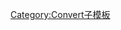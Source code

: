 {{convert/{{{d}}}|{{{1}}}|{{{2|}}}|{{{3|}}}|{{{4|}}}|s={{{s|}}}|r={{{r}}}
|u=/km<sup>2</sup>
|n=每平方公里
|h=每平方千米
|l=/平方千米
|t=square kilometre
|o=/sqmi
|b=0.000001
|j=-6-{{{j|0}}}}}<noinclude>
[[Category:Convert子模板]]
</noinclude>